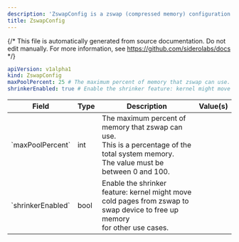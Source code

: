```yaml
---
description: 'ZswapConfig is a zswap (compressed memory) configuration document. When zswap is enabled, Linux kernel compresses pages that would otherwise be swapped out to disk. The compressed pages are stored in a memory pool, which is used to avoid writing to disk when the system is under memory pressure.'
title: ZswapConfig
---
```


{/*
This file is automatically generated from source documentation.
Do not edit manually. For more information, see https://github.com/siderolabs/docs
*/}










```yaml
apiVersion: v1alpha1
kind: ZswapConfig
maxPoolPercent: 25 # The maximum percent of memory that zswap can use.
shrinkerEnabled: true # Enable the shrinker feature: kernel might move
```


<table>
  <thead>
    <tr>
      <th>Field</th>
      <th>Type</th>
      <th>Description</th>
      <th>Value(s)</th>
    </tr>
  </thead>
  <tbody>
    <tr>
      <td>`maxPoolPercent`</td>
      <td>int</td>
      <td>The maximum percent of memory that zswap can use.<br />This is a percentage of the total system memory.<br />The value must be between 0 and 100.</td>
      <td></td>
    </tr>
    <tr>
      <td>`shrinkerEnabled`</td>
      <td>bool</td>
      <td>Enable the shrinker feature: kernel might move<br />cold pages from zswap to swap device to free up memory<br />for other use cases.</td>
      <td></td>
    </tr>
  </tbody>
</table>






